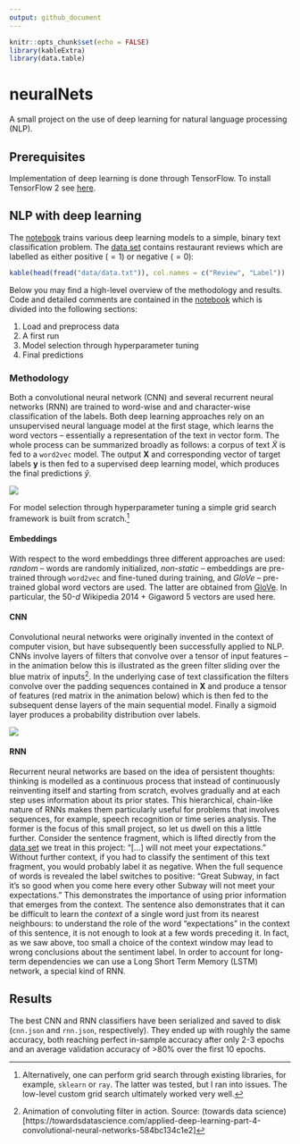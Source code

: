 ```yaml
---
output: github_document
---
```


```r
knitr::opts_chunk$set(echo = FALSE)
library(kableExtra)
library(data.table)
```

# neuralNets

A small project on the use of deep learning for natural language processing (NLP).

## Prerequisites

Implementation of deep learning is done through TensorFlow. To install TensorFlow 2 see [here](https://www.tensorflow.org/install/).

## NLP with deep learning

The [notebook](notebook.ipynb) trains various deep learning models to a simple, binary text classification problem. The [data set](data/data.txt) contains restaurant reviews which are labelled as either positive ($=1$) or negative ($=0$):

```r
kable(head(fread("data/data.txt")), col.names = c("Review", "Label"))
```

Below you may find a high-level overview of the methodology and results. Code and detailed comments are contained in the [notebook](notebook.ipynb) which is divided into the following sections:

1. Load and preprocess data 
2. A first run
3. Model selection through hyperparameter tuning
4. Final predictions

### Methodology

Both a convolutional neural network (CNN) and several recurrent neural networks (RNN) are trained to word-wise and and character-wise classification of the labels. Both deep learning approaches rely on an unsupervised neural language model at the first stage, which learns the word vectors  -- essentially a representation of the text in vector form. The whole process can be summarized broadly as follows: a corpus of text $\tilde{X}$ is fed to a `word2vec` model. The output $\mathbf{X}$ and corresponding vector of target labels $\mathbf{y}$ is then fed to a supervised deep learning model, which produces the final predictions $\hat{y}$.

![](www/process_flow.png)


For model selection through hyperparameter tuning a simple grid search framework is built from scratch.^[Alternatively, one can perform grid search through existing libraries, for example, `sklearn` or `ray`. The latter was tested, but I ran into issues. The low-level custom grid search ultimately worked very well.]

#### Embeddings

With respect to the word embeddings three different approaches are used: *random* -- words are randomly initialized, *non-static* -- embeddings are pre-trained through `word2vec` and fine-tuned during training, and *GloVe* -- pre-trained global word vectors are used. The latter are obtained from [GloVe](https://nlp.stanford.edu/projects/glove/). In particular, the 50-$d$ Wikipedia 2014 + Gigaword 5 vectors are used here. 

#### CNN

Convolutional neural networks were originally invented in the context of computer vision, but have subsequently been successfully applied to NLP. CNNs involve layers of filters that convolve over a tensor of input features -- in the animation below this is illustrated as the green filter sliding over the blue matrix of inputs^[Animation of convoluting filter in action. Source: (towards data science)[https://towardsdatascience.com/applied-deep-learning-part-4-convolutional-neural-networks-584bc134c1e2]]. In the underlying case of text classification the filters convolve over the padding sequences contained in $\mathbf{X}$ and produce a tensor of features (red matrix in the animation below) which is then fed to the subsequent dense layers of the main sequential model. Finally a sigmoid layer produces a probability distribution over labels.

![](www/cnn.gif)

#### RNN

Recurrent neural networks are based on the idea of persistent thoughts: thinking is modelled as a continuous process that instead of continuously reinventing itself and starting from scratch, evolves gradually and at each step uses information about its prior states. This hierarchical, chain-like nature of RNNs makes them particularly useful for problems that involves sequences, for example, speech recognition or time series analysis. The former is the focus of this small project, so let us dwell on this a little further. Consider the sentence fragment, which is lifted directly from the [data set](data/data.txt) we treat in this project: "[...] will not meet your expectations." Without further context, if you had to classify the sentiment of this text fragment, you would probably label it as negative. When the full sequence of words is revealed the label switches to positive: "Great Subway, in fact it's so good when you come here every other Subway will not meet your expectations." This demonstrates the importance of using prior information that emerges from the context. The sentence also demonstrates that it can be difficult to learn the *context* of a single word just from its nearest neighbours: to understand the role of the word "expectations" in the context of this sentence, it is not enough to look at a few words preceding it. In fact, as we saw above, too small a choice of the context window may lead to wrong conclusions about the sentiment label. In order to account for long-term dependencies we can use a Long Short Term Memory (LSTM) network, a special kind of RNN.

## Results

The best CNN and RNN classifiers have been serialized and saved to disk (`cnn.json` and `rnn.json`, respectively). They ended up with roughly the same accuracy, both reaching perfect in-sample accuracy after only 2-3 epochs and an average validation accuracy of >80% over the first 10 epochs.
